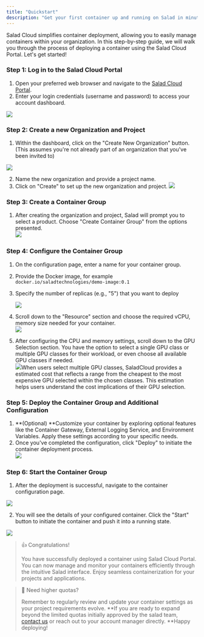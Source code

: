 ```yaml
---
title: "Quickstart"
description: "Get your first container up and running on Salad in minutes!"
---
```


Salad Cloud simplifies container deployment, allowing you to easily manage containers within your organization. In this step-by-step guide, we will walk you through the process of deploying a container using the Salad Cloud Portal. Let's get started!

### Step 1: Log in to the Salad Cloud Portal

1. Open your preferred web browser and navigate to the [Salad Cloud Portal](https://portal.salad.com).
2. Enter your login credentials (username and password) to access your account dashboard.

<img src="container-engine/images/45e3e02-image1.png"/>

### Step 2: Create a new Organization and Project

1. Within the dashboard, click on the "Create New Organization" button. (This assumes you're not already part of an organization that you've been invited to)

<img src="container-engine/images/0803131-image.png"/>

2. Name the new organization and provide a project name.
3. Click on "Create" to set up the new organization and project.
   <img src="container-engine/images/9aa8a8e-image.png"/>

### Step 3: Create a Container Group

1. After creating the organization and project, Salad will prompt you to select a product. Choose "Create Container Group" from the options presented.  
   <img src="container-engine\images\453f6c6-image.png"/>

### Step 4: Configure the Container Group

1. On the configuration page, enter a name for your container group.
2. Provide the Docker image, for example `docker.io/saladtechnologies/demo-image:0.1`
3. Specify the number of replicas (e.g., "5") that you want to deploy

   <img src="container-engine\images\7bfb490-b7fcc7e-image.png"/>

4. Scroll down to the "Resource" section and choose the required vCPU, memory size needed for your container.  
   <img src="container-engine\images\304f4f6-909d05c-image.png"/>
5. After configuring the CPU and memory settings, scroll down to the GPU Selection section. You have the option to select a single GPU class or multiple GPU classes for their workload, or even choose all available GPU classes if needed.  
   <img src="container-engine\images\e512bb9-image.png"/>When users select multiple GPU classes, SaladCloud provides a estimated cost that reflects a range from the cheapest to the most expensive GPU selected within the chosen classes. This estimation helps users understand the cost implications of their GPU selection.

### Step 5: Deploy the Container Group and Additional Configuration

1. **(Optional) **Customize your container by exploring optional features like the Container Gateway, External Logging Service, and Environment Variables. Apply these settings according to your specific needs.
2. Once you've completed the configuration, click "Deploy" to initiate the container deployment process.  
   <img src="container-engine\images\0348f54-image.png"/>

### Step 6: Start the Container Group

1. After the deployment is successful, navigate to the container configuration page.

<img src="container-engine/images/dbe7a66-image.png"/>

2. You will see the details of your configured container. Click the "Start" button to initiate the container and push it into a running state.

<img src="container-engine/images/a8abbe5-image.png"/>

> 👍 Congratulations!
>
> You have successfully deployed a container using Salad Cloud Portal. You can now manage and monitor your containers efficiently through the intuitive Salad interface. Enjoy seamless containerization for your projects and applications.

> 📘 Need higher quotas?
>
> Remember to regularly review and update your container settings as your project requirements evolve. **If you are ready to expand beyond the limited quotas initially approved by the salad team, [contact us](mailto:cloud@salad.com) or reach out to your account manager directly. **Happy deploying!
